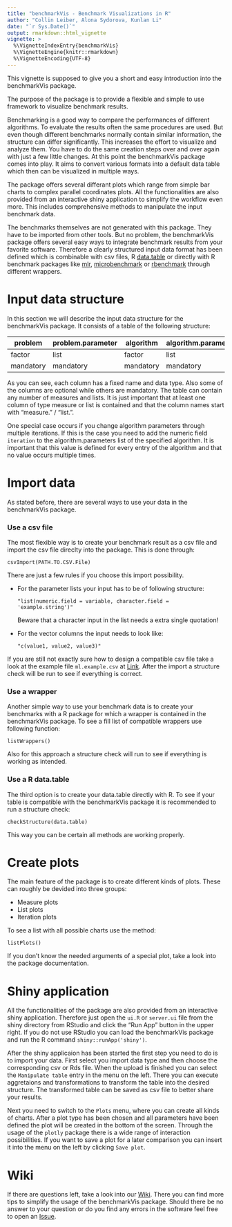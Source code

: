 ```yaml
---
title: "benchmarkVis - Benchmark Visualizations in R"
author: "Collin Leiber, Alona Sydorova, Kunlan Li"
date: "`r Sys.Date()`"
output: rmarkdown::html_vignette
vignette: >
  %\VignetteIndexEntry{benchmarkVis}
  %\VignetteEngine{knitr::rmarkdown}
  %\VignetteEncoding{UTF-8}
---
```


This vignette is supposed to give you a short and easy introduction into the benchmarkVis package.

The purpose of the package is to provide a flexible and simple to use framework to visualize benchmark results. 

Benchmarking is a good way to compare the performances of different algorithms. To evaluate the results often the same procedures are used. But even though different benchmarks normally contain similar information, the structure can differ significantly. This increases the effort to visualize and analyze them. You have to do the same creation steps over and over again with just a few little changes. At this point the benchmarkVis package comes into play. It aims to convert various formats into a default data table which then can be visualized in multiple ways. 

The package offers several differant plots which range from simple bar charts to complex parallel coordinates plots. All the functionalities are also provided from an interactive shiny application to simplify the workflow even more. This includes comprehensive methods to manipulate the input benchmark data. 

The benchmarks themselves are not generated with this package. They have to be imported from other tools. But no problem, the benchmarkVis package offers several easy ways to integrate benchmark results from your favorite software. Therefore a clearly structured input data format has been defined which is combinable with csv files, R [data.table](https://github.com/Rdatatable/data.table) or directly with R benchmark packages like [mlr](https://github.com/mlr-org/mlr), [microbenchmark](https://github.com/joshuaulrich/microbenchmark/) or [rbenchmark](https://github.com/eddelbuettel/rbenchmark) through different wrappers.

# Input data structure

In this section we will describe the input data structure for the benchmarkVis package. It consists of a table of the following structure:

| problem | problem.parameter | algorithm | algorithm.parameter | replication | replication.parameter | measure.1 | measure.2 | list.1 | list.2 |
|---|---|---|---|---|---|---|---|---|---|
| factor | list | factor | list | factor | list | numeric | numeric | vector | vector |
| mandatory | mandatory | mandatory | mandatory | mandatory | mandatory | optional | optional | optional | optional |

As you can see, each column has a fixed name and data type. Also some of the columns are optional while others are mandatory.
The table can contain any number of measures and lists. It is just important that at least one column of type measure or list is contained and that the column names start with "measure." / "list.".

One special case occurs if you change algorithm parameters through multiple iterations. If this is the case you need to add the numeric field `iteration` to the algorithm.parameters list of the specified algorithm. It is important that this value is defined for every entry of the algorithm and that no value occurs multiple times.

# Import data

As stated before, there are several ways to use your data in the benchmarkVis package.

### Use a csv file 

The most flexible way is to create your benchmark result as a csv file and import the csv file direclty into the package. This is done through:

``` 
csvImport(PATH.TO.CSV.File)
```

There are just a few rules if you choose this import possibility.

* For the parameter lists your input has to be of following structure:
  ```
  "list(numeric.field = variable, character.field = 'example.string')"
  ```
  Beware that a character input in the list needs a extra single quotation! 
* For the vector columns the input needs to look like:
  ```
  "c(value1, value2, value3)"
  ```

If you are still not exactly sure how to design a compatible csv file take a look at the example file `ml.example.csv` at [Link](https://github.com/collinleiber/benchmarkVis/blob/lkl_new_feature/data/ml.example.csv).
After the import a structure check will be run to see if everything is correct.

### Use a wrapper

Another simple way to use your benchmark data is to create your benchmarks with a R package for which a wrapper is contained in the benchmarkVis package. To see a fill list of compatible wrappers use following function:

```
listWrappers()
```

Also for this approach a structure check will run to see if everything is working as intended.

### Use a R data.table

The third option is to create your data.table directly with R. To see if your table is compatible with the benchmarkVis package it is recommended to run a structure check:

```
checkStructure(data.table)
```

This way you can be certain all methods are working properly.

# Create plots

The main feature of the package is to create different kinds of plots. These can roughly be devided into three groups:

* Measure plots
* List plots
* Iteration plots

To see a list with all possible charts use the method:

```
listPlots()
```

If you don't know the needed arguments of a special plot, take a look into the package documentation.

# Shiny application

All the functionalities of the package are also provided from an interactive shiny application. Therefore just open the `ui.R` or `server.ui` file from the shiny directory from RStudio and click the "Run App" button in the upper right. If you do not use RStudio you can load the benchmarkVis package and run the R command `shiny::runApp('shiny')`.

After the shiny applicaion has been started the first step you need to do is to import your data. First select you import data type and then choose the corresponding csv or Rds file. When the upload is finished you can select the `Manipulate table` entry in the menu on the left. There you can execute aggretaions and transformations to transform the table into the desired structure. The transformed table can be saved as csv file to better share your results. 

Next you need to switch to the `Plots` menu, where you can create all kinds of charts. After a plot type has been chosen and all parameters have been defined the plot will be created in the bottom of the screen. Through the usage of the `plotly` package there is a wide range of interaction possibilities. If you want to save a plot for a later comparison you can insert it into the menu on the left by clicking `Save plot`.

# Wiki

If there are questions left, take a look into our [Wiki](https://github.com/collinleiber/benchmarkVis/wiki). There you can find more tips to simplify the usage of the benchmarkVis package.
Should there be no answer to your question or do you find any errors in the software feel free to open an [Issue](https://github.com/collinleiber/benchmarkVis/issues).
